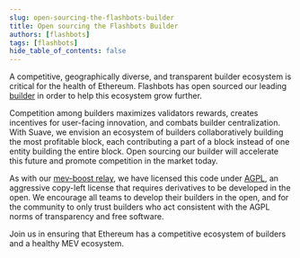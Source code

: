 ```yaml
---
slug: open-sourcing-the-flashbots-builder
title: Open sourcing the Flashbots Builder
authors: [flashbots]
tags: [flashbots]
hide_table_of_contents: false
---
```


A competitive, geographically diverse, and transparent builder ecosystem is critical for the health of Ethereum. Flashbots has open sourced our leading [builder](https://github.com/flashbots/builder) in order to help this ecosystem grow further.
 
Competition among builders maximizes validators rewards, creates incentives for user-facing innovation, and combats builder centralization. With Suave, we envision an ecosystem of builders collaboratively building the most profitable block, each contributing a part of a block instead of one entity building the entire block. Open sourcing our builder will accelerate this future and promote competition in the market today.

As with our [mev-boost relay](https://github.com/flashbots/mev-boost-relay), we have licensed this code under [AGPL](https://www.gnu.org/licenses/agpl-3.0.en.html), an aggressive copy-left license that requires derivatives to be developed in the open. We encourage all teams to develop their builders in the open, and for the community to only trust builders who act consistent with the AGPL norms of transparency and free software.
 
Join us in ensuring that Ethereum has a competitive ecosystem of builders and a healthy MEV ecosystem.
